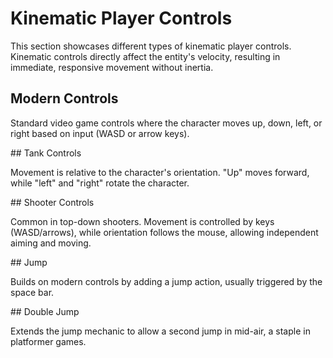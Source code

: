 

<Meta of={KinematicStories} />

# Kinematic Player Controls

This section showcases different types of kinematic player controls. Kinematic
controls directly affect the entity's velocity, resulting in immediate,
responsive movement without inertia.

## Modern Controls

Standard video game controls where the character moves up, down, left, or right
based on input (WASD or arrow keys).

<Canvas of={KinematicStories.ModernControls} />

<Source dark code={modernControls} />
## Tank Controls

Movement is relative to the character's orientation. "Up" moves forward, while
"left" and "right" rotate the character.

<Canvas of={KinematicStories.TankControls} />

<Source dark code={tankControls} />
## Shooter Controls

Common in top-down shooters. Movement is controlled by keys (WASD/arrows), while
orientation follows the mouse, allowing independent aiming and moving.

<Canvas of={KinematicStories.ShooterControls} />

<Source dark code={shooterControls} />
## Jump

Builds on modern controls by adding a jump action, usually triggered by the
space bar.

<Canvas of={KinematicStories.Jump} />

<Source dark code={jump} />
## Double Jump

Extends the jump mechanic to allow a second jump in mid-air, a staple in
platformer games.

<Canvas of={KinematicStories.DoubleJump} />

<Source dark code={doubleJump} />
